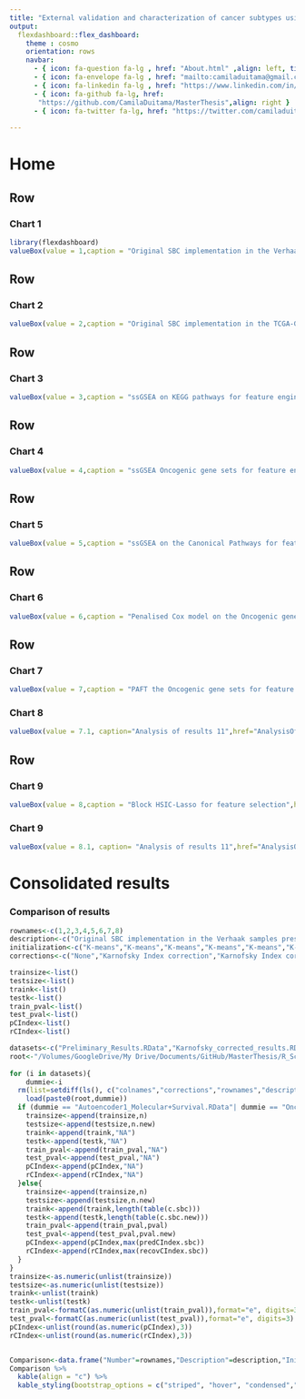 ```yaml
---
title: "External validation and characterization of cancer subtypes using SBC"
output: 
  flexdashboard::flex_dashboard:
    theme : cosmo
    orientation: rows
    navbar:
      - { icon: fa-question fa-lg , href: "About.html" ,align: left, title: "About"}
      - { icon: fa-envelope fa-lg , href: "mailto:camiladuitama@gmail.com" ,align: right}
      - { icon: fa-linkedin fa-lg , href: "https://www.linkedin.com/in/camiladuitama/" ,align: right}
      - { icon: fa-github fa-lg, href:
       "https://github.com/CamilaDuitama/MasterThesis",align: right }
      - { icon: fa-twitter fa-lg, href: "https://twitter.com/camiladuitama1",align: right }
      
---
```

Home {data-icon="fa-home"}
=====================================     
 

Row
-------------------------------------     
### Chart 1
    
```r
library(flexdashboard)
valueBox(value = 1,caption = "Original SBC implementation in the Verhaak samples present in the TCGA-GBM data set",href="Preliminary_Results.html", color="#85C1E9")
```
 
Row
------------------------------------- 
### Chart 2
    
```r
valueBox(value = 2,caption = "Original SBC implementation in the TCGA-GBM data set",href="Results.html",color = "#85C1E9")
``` 

Row
-------------------------------------    
### Chart 3

    
```r
valueBox(value = 3,caption = "ssGSEA on KEGG pathways for feature engineering",href="GSVA-KEGG.html",color= "#85C1E9")
```

Row
-------------------------------------    
### Chart 4

```r
valueBox(value = 4,caption = "ssGSEA Oncogenic gene sets for feature engineering",href="GSVA-Oncogenic_Signature.html",color= "#85C1E9")
```

Row
-------------------------------------
### Chart 5

```r
valueBox(value = 5,caption = "ssGSEA on the Canonical Pathways for feature engineering",href="GSVA.html",color= "#85C1E9")
```

Row
-------------------------------------
    
### Chart 6
    
```r
valueBox(value = 6,caption = "Penalised Cox model on the Oncogenic gene sets for feature engineering",href="OncogenicGeneSets+Pcox.html", color= "#85C1E9")
```
    
Row
-------------------------------------    
### Chart 7

```r
valueBox(value = 7,caption = "PAFT the Oncogenic gene sets for feature engineering ",href="OncogenicGeneSets+PAFT.html", color= "#85C1E9")
```

### Chart 8

```r
valueBox(value = 7.1, caption="Analysis of results 11",href="AnalysisOfResults.html", color= "#FFDAB9")
```

Row
-------------------------------------   

### Chart 9

```r
valueBox(value = 8,caption = "Block HSIC-Lasso for feature selection",href="HSIC-Lasso-Regression.html", color= "#85C1E9")
```

### Chart 9

```r
valueBox(value = 8.1, caption= "Analysis of results 11",href="AnalysisOfResults1.html", color= "#FFDAB9")
```



Consolidated results {data-icon="fa-table"}
=====================================     

### Comparison of results
    
```r

rownames<-c(1,2,3,4,5,6,7,8)
description<-c("Original SBC implementation in the Verhaak samples present in the TCGA-GBM data set","Original SBC implementation in the TCGA-GBM dataset","ssGSEA on KEGG pathways for feature engineering","ssGSEA Oncogenic gene sets for feature engineering","ssGSEA on the Canonical Pathways for feature engineering","Penalised Cox model on the Oncogenic gene sets for feature engineering","PAFT the Oncogenic gene sets for feature engineering","Block HSIC-Lasso for feature selection")
initialization<-c("K-means","K-means","K-means","K-means","K-means","K-means","K-means","K-means")
corrections<-c("None","Karnofsky Index correction","Karnofsky Index correction","Karnofsky Index correction","Karnofsky Index correction","Karnofsky Index correction","Karnofsky Index correction","Karnofsky Index correction")

trainsize<-list()
testsize<-list()
traink<-list()
testk<-list()
train_pval<-list()
test_pval<-list()
pCIndex<-list()
rCIndex<-list()

datasets<-c("Preliminary_Results.RData","Karnofsky_corrected_results.RData","GSVA-KEGG.RData","GSVA-Oncogenic_Signature.RData","GSVA.RData","OncogenicGeneSets+Pcox.RData","OncogenicGeneSets+PAFT.RData","HSIC-Lasso-Regression.RData")
root<-"/Volumes/GoogleDrive/My Drive/Documents/GitHub/MasterThesis/R_Scripts_First_Results/"
    
for (i in datasets){
    dummie<-i
  rm(list=setdiff(ls(), c("colnames","corrections","rownames","description","initialization","trainsize","testsize","traink","testk","train_pval","test_pval","pCIndex","rCIndex","datasets","root","dummie")))
    load(paste0(root,dummie))
  if (dummie == "Autoencoder1_Molecular+Survival.RData"| dummie == "OncogenicGeneSets+PAFT+CensoringData.RData"){
    trainsize<-append(trainsize,n)
    testsize<-append(testsize,n.new)
    traink<-append(traink,"NA")
    testk<-append(testk,"NA")
    train_pval<-append(train_pval,"NA")
    test_pval<-append(test_pval,"NA")
    pCIndex<-append(pCIndex,"NA")
    rCIndex<-append(rCIndex,"NA")
  }else{
    trainsize<-append(trainsize,n)
    testsize<-append(testsize,n.new)
    traink<-append(traink,length(table(c.sbc)))
    testk<-append(testk,length(table(c.sbc.new)))
    train_pval<-append(train_pval,pval)
    test_pval<-append(test_pval,pval.new)
    pCIndex<-append(pCIndex,max(predCIndex.sbc))
    rCIndex<-append(rCIndex,max(recovCIndex.sbc))
  }
}
trainsize<-as.numeric(unlist(trainsize))
testsize<-as.numeric(unlist(testsize))
traink<-unlist(traink)
testk<-unlist(testk)
train_pval<-formatC(as.numeric(unlist(train_pval)),format="e", digits=3)
test_pval<-formatC(as.numeric(unlist(test_pval)),format="e", digits=3)
pCIndex<-unlist(round(as.numeric(pCIndex),3))
rCIndex<-unlist(round(as.numeric(rCIndex),3))


Comparison<-data.frame("Number"=rownames,"Description"=description,"Initialization method"=initialization,"Correction"=corrections,"Training size"=trainsize,"Test size"=testsize,"K of training"= traink,"K of testing" = testk,"P-value of KMC in training"=train_pval,"P-value of KMC in testing"=test_pval,"Predictive C-Index"=pCIndex,"Recovery C-Index"=rCIndex,stringsAsFactors = FALSE)
Comparison %>%
  kable(align = "c") %>%
  kable_styling(bootstrap_options = c("striped", "hover", "condensed","responsive"),full_width = T, position = "center")
 
```



